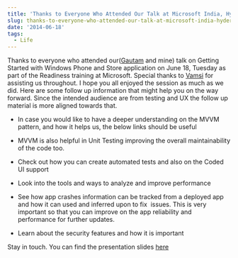 ```yaml
---
title: 'Thanks to Everyone Who Attended Our Talk at Microsoft India, Hyderabad'
slug: thanks-to-everyone-who-attended-our-talk-at-microsoft-india-hyderabad
date: '2014-06-18'
tags:
  - Life
---
```

Thanks to everyone who attended our([Gautam](https://twitter.com/techgd) and mine) talk on Getting Started with Windows Phone and Store application on June 18, Tuesday as part of the Readiness training at Microsoft. Special thanks to [Vamsi](https://twitter.com/vamsitp) for assisting us throughout. I hope you all enjoyed the session as much as we did. Here are some follow up information that might help you on the way forward. Since the intended audience are from testing and UX the follow up material is more aligned towards that.

-   In case you would like to have a deeper understanding on the MVVM pattern, and how it helps us, the below links should be useful

-   MVVM is also helpful in Unit Testing improving the overall maintainability of the code too.

-   Check out how you can create automated tests and also on the Coded UI support

-   Look into the tools and ways to analyze and improve performance

-   See how app crashes information can be tracked from a deployed app and how it can used and inferred upon to fix  issues. This is very important so that you can improve on the app reliability and performance for further updates.

-   Learn about the security features and how it is important

Stay in touch. You can find the presentation slides [here](https://github.com/rahulpnath/Speaking/tree/master/Windows%20Phone%20And%20Store%20Apps)

